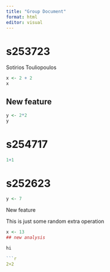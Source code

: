 ```yaml
---
title: "Group Document"
format: html
editor: visual
---
```


# s253723

Sotirios Touliopoulos

```r

x <- 2 + 2
x

```

## New feature

```r

y <- 2*2
y

```

# s254717

```r
1+1
```

# s252623

```r
y <- 7
```

New feature

This is just some random extra operation

```r
x <- 13
## new analysis

hi

```r
2+2 
```
